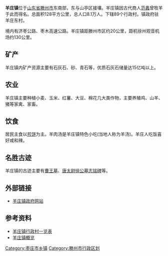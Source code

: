 {{更新|time=2019-04-17T11:36:19+00:00}}
{{Infobox China County
|county          = 羊莊鎮
|state           = [[山東省|山東省]]
|Belong          = [[滕州市|滕州市]]
|Types           = [[鄉鎮|鄉鎮]]
|area_total      = 128
|population_total= 8.1
|post code       = 277526
|phone code      = 632
}}

'''羊庄镇'''位于[[山东省|山东省]][[滕州市|滕州市]]东南部，东与山亭区接壤。羊庄镇因古代商人[[范蠡|范蠡]]曾牧羊于此而得名。总面积128平方公里，总人口8.1万人。下辖89个行政村。镇政府驻羊庄东村。

境内有济枣公路、枣木高速公路。羊庄镇距滕州市区约20公里，距机徐州观音机场约130公里。

==矿产==
羊庄镇内矿产资源主要有石灰石、砂、青石等，优质石灰石储量达15亿吨以上。

==农业==
羊庄镇主要种植小麦、玉米、红薯、大豆、棉花几大类作物，主要养殖鸡、山羊、猪等家禽、家畜。

==饮食==

居民主食以[[煎饼|煎饼]]为主。羊肉汤是羊庄镇特色小吃(当地人称为羊汤)。羊庄人吃饭喜好咸和辣。

==名胜古迹==
羊庄镇的古迹主要有[[曹王墓|曹王墓]]、[[唐太尉徐公墓志铭碑|唐太尉徐公墓志铭碑]]等。

==外部链接==

*[https://web.archive.org/web/20160620033324/http://www.yangzhuang.gov.cn/ 羊庄镇政府网站]

==参考资料==
*[https://web.archive.org/web/20080905074033/http://www.tzdm.gov.cn/yzzcm.htm 羊庄镇行政村一览表]
*[http://www.tengzhou.gov.cn/zhxxjgxx/xzjd/yzz/gkxx/t20071026_174308.htm 羊庄镇概览]{{dead link|date=2018年4月 |bot=InternetArchiveBot |fix-attempted=yes }}

{{滕州市行政区划}}
[[Category:枣庄市乡镇|Category:枣庄市乡镇]]
[[Category:滕州市行政区划|Category:滕州市行政区划]]